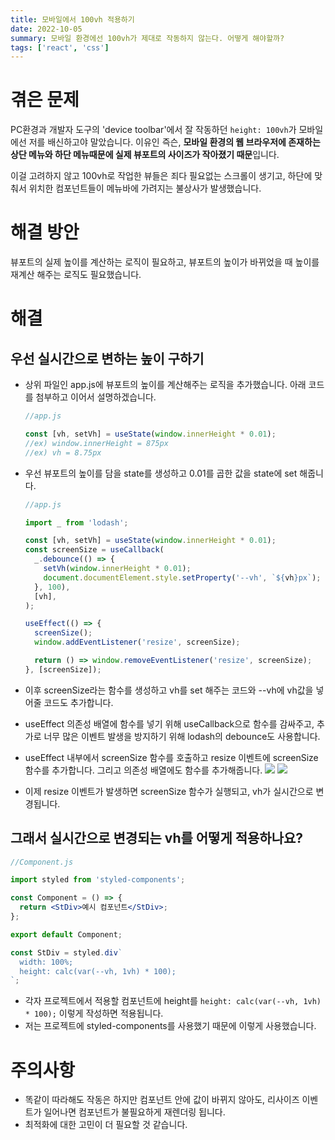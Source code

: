```yaml
---
title: 모바일에서 100vh 적용하기
date: 2022-10-05
summary: 모바일 환경에선 100vh가 제대로 작동하지 않는다. 어떻게 해야할까?
tags: ['react', 'css']
---
```


# 겪은 문제

PC환경과 개발자 도구의 'device toolbar'에서 잘 작동하던 `height: 100vh`가 모바일에선 저를 배신하고야 말았습니다. 이유인 즉슨, **모바일 환경의 웹 브라우저에 존재하는 상단 메뉴와 하단 메뉴때문에 실제 뷰포트의 사이즈가 작아졌기 때문**입니다.

이걸 고려하지 않고 100vh로 작업한 뷰들은 죄다 필요없는 스크롤이 생기고, 하단에 맞춰서 위치한 컴포넌트들이 메뉴바에 가려지는 불상사가 발생했습니다.

# 해결 방안

뷰포트의 실제 높이를 계산하는 로직이 필요하고, 뷰포트의 높이가 바뀌었을 때 높이를 재계산 해주는 로직도 필요했습니다.

# 해결

## 우선 실시간으로 변하는 높이 구하기

- 상위 파일인 app.js에 뷰포트의 높이를 계산해주는 로직을 추가했습니다. 아래 코드를 첨부하고 이어서 설명하겠습니다.

  ```jsx
  //app.js

  const [vh, setVh] = useState(window.innerHeight * 0.01);
  //ex) window.innerHeight = 875px
  //ex) vh = 8.75px
  ```

- 우선 뷰포트의 높이를 담을 state를 생성하고 0.01를 곱한 값을 state에 set 해줍니다.

  ```jsx
  //app.js

  import _ from 'lodash';

  const [vh, setVh] = useState(window.innerHeight * 0.01);
  const screenSize = useCallback(
    _.debounce(() => {
      setVh(window.innerHeight * 0.01);
      document.documentElement.style.setProperty('--vh', `${vh}px`);
    }, 100),
    [vh],
  );

  useEffect(() => {
    screenSize();
    window.addEventListener('resize', screenSize);

    return () => window.removeEventListener('resize', screenSize);
  }, [screenSize]);
  ```

- 이후 screenSize라는 함수를 생성하고 vh를 set 해주는 코드와 --vh에 vh값을 넣어줄 코드도 추가합니다.
- useEffect 의존성 배열에 함수를 넣기 위해 useCallback으로 함수를 감싸주고, 추가로 너무 많은 이벤트 발생을 방지하기 위해 lodash의 debounce도 사용합니다.
- useEffect 내부에서 screenSize 함수를 호출하고 resize 이벤트에 screenSize 함수를 추가합니다. 그리고 의존성 배열에도 함수를 추가해줍니다.
  <img src="/posts/applying-100vh-on-mobile/1.png" />
  <img src="/posts/applying-100vh-on-mobile/2.png" />
- 이제 resize 이벤트가 발생하면 screenSize 함수가 실행되고, vh가 실시간으로 변경됩니다.

## 그래서 실시간으로 변경되는 vh를 어떻게 적용하나요?

```jsx
//Component.js

import styled from 'styled-components';

const Component = () => {
  return <StDiv>예시 컴포넌트</StDiv>;
};

export default Component;

const StDiv = styled.div`
  width: 100%;
  height: calc(var(--vh, 1vh) * 100);
`;
```

- 각자 프로젝트에서 적용할 컴포넌트에 height를 `height: calc(var(--vh, 1vh) * 100);` 이렇게 작성하면 적용됩니다.
- 저는 프로젝트에 styled-components를 사용했기 때문에 이렇게 사용했습니다.

# 주의사항

- 똑같이 따라해도 작동은 하지만 컴포넌트 안에 값이 바뀌지 않아도, 리사이즈 이벤트가 일어나면 컴포넌트가 불필요하게 재렌더링 됩니다.
- 최적화에 대한 고민이 더 필요할 것 같습니다.
